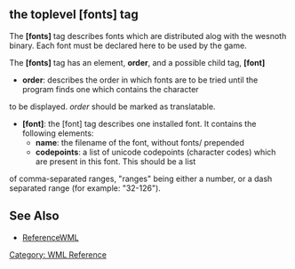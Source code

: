 {{WML Tags}}
== the toplevel [fonts] tag  ==


The '''[fonts]''' tag describes fonts which are distributed alog with the wesnoth binary. Each font must be declared here to
be used by the game.

The '''[fonts]''' tag has an element, '''order''', and a possible child tag, '''[font]'''

* '''order''': describes the order in which fonts are to be tried until the program finds one which contains the character
to be displayed. ''order'' should be marked as translatable.
* '''[font]''': the [font] tag describes one installed font. It contains the following elements:
** '''name''': the filename of the font, without fonts/ prepended
** '''codepoints''': a list of unicode codepoints (character codes) which are present in this font. This should be a list
of comma-separated ranges, "ranges" being either a number, or a dash separated range (for example: "32-126").

== See Also ==

* [[ReferenceWML]]


[[Category: WML Reference]]
